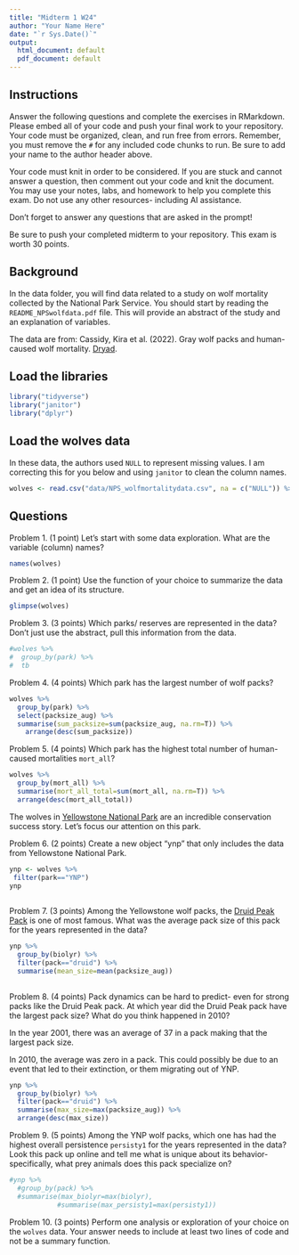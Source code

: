 ```yaml
---
title: "Midterm 1 W24"
author: "Your Name Here"
date: "`r Sys.Date()`"
output:
  html_document: default
  pdf_document: default
---
```


## Instructions
Answer the following questions and complete the exercises in RMarkdown. Please embed all of your code and push your final work to your repository. Your code must be organized, clean, and run free from errors. Remember, you must remove the `#` for any included code chunks to run. Be sure to add your name to the author header above. 

Your code must knit in order to be considered. If you are stuck and cannot answer a question, then comment out your code and knit the document. You may use your notes, labs, and homework to help you complete this exam. Do not use any other resources- including AI assistance.  

Don't forget to answer any questions that are asked in the prompt!  

Be sure to push your completed midterm to your repository. This exam is worth 30 points.  

## Background
In the data folder, you will find data related to a study on wolf mortality collected by the National Park Service. You should start by reading the `README_NPSwolfdata.pdf` file. This will provide an abstract of the study and an explanation of variables.  

The data are from: Cassidy, Kira et al. (2022). Gray wolf packs and human-caused wolf mortality. [Dryad](https://doi.org/10.5061/dryad.mkkwh713f). 

## Load the libraries
```r
library("tidyverse")
library("janitor")
library("dplyr")
```

## Load the wolves data
In these data, the authors used `NULL` to represent missing values. I am correcting this for you below and using `janitor` to clean the column names.
```r
wolves <- read.csv("data/NPS_wolfmortalitydata.csv", na = c("NULL")) %>% clean_names()
```

## Questions
Problem 1. (1 point) Let's start with some data exploration. What are the variable (column) names? 
```r
names(wolves)
```


Problem 2. (1 point) Use the function of your choice to summarize the data and get an idea of its structure.  
```r
glimpse(wolves)
```

Problem 3. (3 points) Which parks/ reserves are represented in the data? Don't just use the abstract, pull this information from the data.  
```r
#wolves %>%
#  group_by(park) %>%
#  tb

```


Problem 4. (4 points) Which park has the largest number of wolf packs?

```r
wolves %>%
  group_by(park) %>%
  select(packsize_aug) %>%
  summarise(sum_packsize=sum(packsize_aug, na.rm=T)) %>%
    arrange(desc(sum_packsize))
```


Problem 5. (4 points) Which park has the highest total number of human-caused mortalities `mort_all`?
```r
wolves %>%
  group_by(mort_all) %>%
  summarise(mort_all_total=sum(mort_all, na.rm=T)) %>%
  arrange(desc(mort_all_total))
```

The wolves in [Yellowstone National Park](https://www.nps.gov/yell/learn/nature/wolf-restoration.htm) are an incredible conservation success story. Let's focus our attention on this park.  

Problem 6. (2 points) Create a new object "ynp" that only includes the data from Yellowstone National Park.  
```r
ynp <- wolves %>%
 filter(park=="YNP")
ynp
  
```

Problem 7. (3 points) Among the Yellowstone wolf packs, the [Druid Peak Pack](https://www.pbs.org/wnet/nature/in-the-valley-of-the-wolves-the-druid-wolf-pack-story/209/) is one of most famous. What was the average pack size of this pack for the years represented in the data?
```r
ynp %>%
  group_by(biolyr) %>%
  filter(pack=="druid") %>%
  summarise(mean_size=mean(packsize_aug))
  
```


Problem 8. (4 points) Pack dynamics can be hard to predict- even for strong packs like the Druid Peak pack. At which year did the Druid Peak pack have the largest pack size? What do you think happened in 2010?

In the year 2001, there was an average of 37 in a pack making that the largest pack size. 

In 2010, the average was zero in a pack. This could possibly be due to an event that led to their extinction, or them migrating out of YNP. 
```r
ynp %>%
  group_by(biolyr) %>%
  filter(pack=="druid") %>%
  summarise(max_size=max(packsize_aug)) %>%
  arrange(desc(max_size))
```


Problem 9. (5 points) Among the YNP wolf packs, which one has had the highest overall persistence `persisty1` for the years represented in the data? Look this pack up online and tell me what is unique about its behavior- specifically, what prey animals does this pack specialize on?  
```r
#ynp %>%
  #group_by(pack) %>%
  #summarise(max_biolyr=max(biolyr),
            #summarise(max_persisty1=max(persisty1))

```


Problem 10. (3 points) Perform one analysis or exploration of your choice on the `wolves` data. Your answer needs to include at least two lines of code and not be a summary function.  
```r

```

